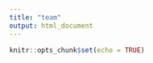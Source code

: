 ```yaml
---
title: "team"
output: html_document
---
```


```r
knitr::opts_chunk$set(echo = TRUE)
```

